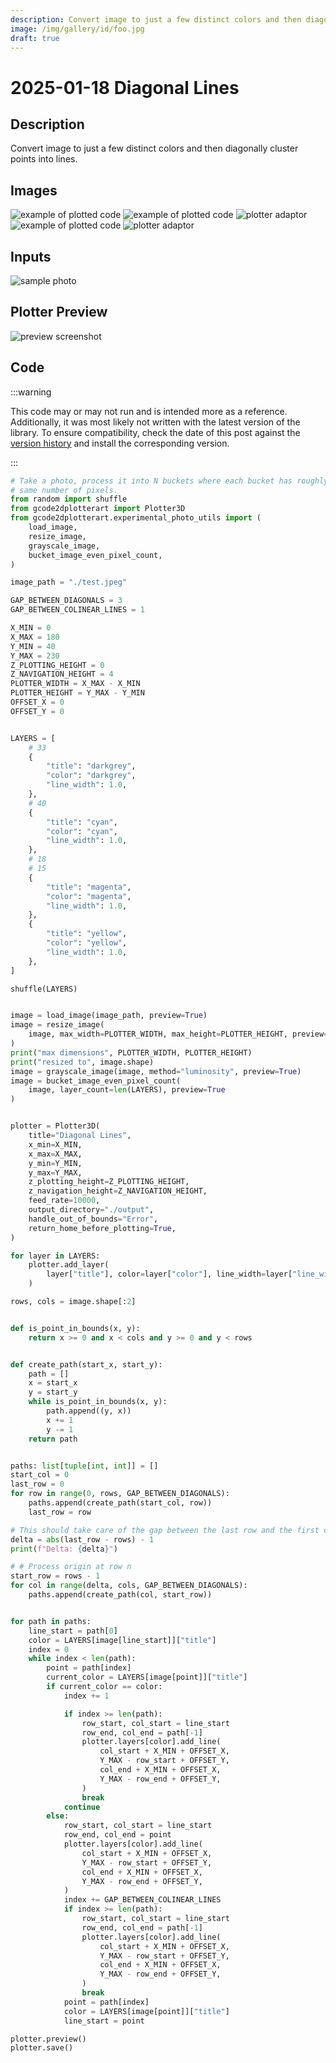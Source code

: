```yaml
---
description: Convert image to just a few distinct colors and then diagonally cluster points into lines.
image: /img/gallery/id/foo.jpg
draft: true
---
```


# 2025-01-18 Diagonal Lines

## Description

Convert image to just a few distinct colors and then diagonally cluster points into lines.

## Images

![example of plotted code](/img/gallery/11_diagonal_lines/example1.avif)
![example of plotted code](/img/gallery/11_diagonal_lines/example2.avif)
![plotter adaptor](/img/gallery/11_diagonal_lines/example3.avif)
![example of plotted code](/img/gallery/11_diagonal_lines/example4.avif)
![plotter adaptor](/img/gallery/11_diagonal_lines/example5.avif)


## Inputs

![sample photo](/img/gallery/11_diagonal_lines/input.jpg)

## Plotter Preview

![preview screenshot](/img/gallery/11_diagonal_lines/preview.png)


## Code

:::warning

This code may or may not run and is intended more as a reference. Additionally, it was most likely not written with the latest version of the library. To ensure compatibility, check the date of this post against the [version history](https://pypi.org/project/gcode2dplotterart/#history) and install the corresponding version.

:::

```python
# Take a photo, process it into N buckets where each bucket has roughly the 
# same number of pixels.
from random import shuffle
from gcode2dplotterart import Plotter3D
from gcode2dplotterart.experimental_photo_utils import (
    load_image,
    resize_image,
    grayscale_image,
    bucket_image_even_pixel_count,
)

image_path = "./test.jpeg"

GAP_BETWEEN_DIAGONALS = 3
GAP_BETWEEN_COLINEAR_LINES = 1

X_MIN = 0
X_MAX = 180
Y_MIN = 40
Y_MAX = 230
Z_PLOTTING_HEIGHT = 0
Z_NAVIGATION_HEIGHT = 4
PLOTTER_WIDTH = X_MAX - X_MIN
PLOTTER_HEIGHT = Y_MAX - Y_MIN
OFFSET_X = 0
OFFSET_Y = 0


LAYERS = [
    # 33
    {
        "title": "darkgrey",
        "color": "darkgrey",
        "line_width": 1.0,
    },
    # 40
    {
        "title": "cyan",
        "color": "cyan",
        "line_width": 1.0,
    },
    # 18
    # 15
    {
        "title": "magenta",
        "color": "magenta",
        "line_width": 1.0,
    },
    {
        "title": "yellow",
        "color": "yellow",
        "line_width": 1.0,
    },
]

shuffle(LAYERS)


image = load_image(image_path, preview=True)
image = resize_image(
    image, max_width=PLOTTER_WIDTH, max_height=PLOTTER_HEIGHT, preview=True
)
print("max dimensions", PLOTTER_WIDTH, PLOTTER_HEIGHT)
print("resized to", image.shape)
image = grayscale_image(image, method="luminosity", preview=True)
image = bucket_image_even_pixel_count(
    image, layer_count=len(LAYERS), preview=True
)


plotter = Plotter3D(
    title="Diagonal Lines",
    x_min=X_MIN,
    x_max=X_MAX,
    y_min=Y_MIN,
    y_max=Y_MAX,
    z_plotting_height=Z_PLOTTING_HEIGHT,
    z_navigation_height=Z_NAVIGATION_HEIGHT,
    feed_rate=10000,
    output_directory="./output",
    handle_out_of_bounds="Error",
    return_home_before_plotting=True,
)

for layer in LAYERS:
    plotter.add_layer(
        layer["title"], color=layer["color"], line_width=layer["line_width"]
    )

rows, cols = image.shape[:2]


def is_point_in_bounds(x, y):
    return x >= 0 and x < cols and y >= 0 and y < rows


def create_path(start_x, start_y):
    path = []
    x = start_x
    y = start_y
    while is_point_in_bounds(x, y):
        path.append((y, x))
        x += 1
        y -= 1
    return path


paths: list[tuple[int, int]] = []
start_col = 0
last_row = 0
for row in range(0, rows, GAP_BETWEEN_DIAGONALS):
    paths.append(create_path(start_col, row))
    last_row = row

# This should take care of the gap between the last row and the first column.
delta = abs(last_row - rows) - 1
print(f"Delta: {delta}")

# # Process origin at row n
start_row = rows - 1
for col in range(delta, cols, GAP_BETWEEN_DIAGONALS):
    paths.append(create_path(col, start_row))


for path in paths:
    line_start = path[0]
    color = LAYERS[image[line_start]]["title"]
    index = 0
    while index < len(path):
        point = path[index]
        current_color = LAYERS[image[point]]["title"]
        if current_color == color:
            index += 1

            if index >= len(path):
                row_start, col_start = line_start
                row_end, col_end = path[-1]
                plotter.layers[color].add_line(
                    col_start + X_MIN + OFFSET_X,
                    Y_MAX - row_start + OFFSET_Y,
                    col_end + X_MIN + OFFSET_X,
                    Y_MAX - row_end + OFFSET_Y,
                )
                break
            continue
        else:
            row_start, col_start = line_start
            row_end, col_end = point
            plotter.layers[color].add_line(
                col_start + X_MIN + OFFSET_X,
                Y_MAX - row_start + OFFSET_Y,
                col_end + X_MIN + OFFSET_X,
                Y_MAX - row_end + OFFSET_Y,
            )
            index += GAP_BETWEEN_COLINEAR_LINES
            if index >= len(path):
                row_start, col_start = line_start
                row_end, col_end = path[-1]
                plotter.layers[color].add_line(
                    col_start + X_MIN + OFFSET_X,
                    Y_MAX - row_start + OFFSET_Y,
                    col_end + X_MIN + OFFSET_X,
                    Y_MAX - row_end + OFFSET_Y,
                )
                break
            point = path[index]
            color = LAYERS[image[point]]["title"]
            line_start = point

plotter.preview()
plotter.save()

```